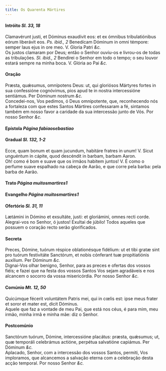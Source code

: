 ```yaml
---
title: Os Quarenta Mártires
---
```


<h4 class="text-center">
  Intróito <em>Sl. 33, 18</em>
</h4>
<div class="container-fluid">
  <div class="row">
    <div class="col-6 dropcaps text-justify">
      Clamavérunt justi, et Dóminus exaudívit eos: et ex ómnibus tribulatiónibus
      eórum liberávit eos. <em>Ps. ibid., 2</em> Benedícam Dóminum in omni
      témpore: semper laus ejus in ore meo. V. Gloria Patri <em>&c.</em>
    </div>
    <div class="col-6 dropcaps text-justify">
      Os justos clamaram por Deus; então o Senhor ouviu-os e livrou-os de todas
      as tribulações. <em>Sl. ibid., 2</em> Bendirei o Senhor em todo o tempo; o
      seu louvor estará sempre na minha boca. V. Glória ao Pai <em>&c.</em>
    </div>
  </div>
</div>

<h4 class="text-center">Oração</h4>
<div class="container-fluid">
  <div class="row">
    <div class="col-6 dropcaps text-justify">
      Præsta, quǽsumus, omnípotens Deus: ut, qui gloriósos Mártyres fortes in
      sua confessióne cognóvimus, pios apud te in nostra intercessióne
      sentiámus. Per Dóminum nostrum <em>&c.</em>
    </div>
    <div class="col-6 dropcaps text-justify">
      Concedei-nos, Vos pedimos, ó Deus omnipotente, que, reconhecendo nós a
      fortaleza com que estes Santos Mártires confessaram a fé, sintamos também
      em nosso favor a caridade da sua intercessão junto de Vós. Por nosso
      Senhor <em>&c.</em>
    </div>
  </div>
</div>

<h4 class="text-center">
  Epístola <em>Página fabiaosebastiao</em>
</h4>

<h4 class="text-center">
  Gradual <em>Sl. 132, 1-2</em>
</h4>
<div class="container-fluid">
  <div class="row">
    <div class="col-6 dropcaps text-justify">
      Ecce, quam bonum et quam jucundum, habitáre fratres in unum! V. Sicut
      unguéntum in cápite, quod descéndit in barbam, barbam Aaron.
    </div>
    <div class="col-6 dropcaps text-justify">
      Oh! como é bom e suave que os irmãos habitem juntos! V. É como o perfume
      suave espalhado na cabeça de Aarão, e que corre pela barba: pela barba de
      Aarão.
    </div>
  </div>
</div>

<h4 class="text-center">
  Trato <em>Página muitosmartires1</em>
</h4>

<h4 class="text-center">
  Evangelho <em>Página muitosmartires1</em>
</h4>

<h4 class="text-center">
  Ofertório <em>Sl. 31, 11</em>
</h4>
<div class="container-fluid">
  <div class="row">
    <div class="col-6 dropcaps text-justify">
      Lætámini in Dómino et exsultáte, justi: et gloriámini, omnes recti corde.
    </div>
    <div class="col-6 dropcaps text-justify">
      Alegrai-vos no Senhor, ó justos! Exultai de júbilo! Todos aqueles que
      possuem o coração recto serão glorificados.
    </div>
  </div>
</div>

<h4 class="text-center">Secreta</h4>
<div class="container-fluid">
  <div class="row">
    <div class="col-6 dropcaps text-justify">
      Preces, Dómine, tuórum réspice oblationésque fidélium: ut et tibi gratæ
      sint pro tuórum festivitáte Sanctórum, et nobis cónferant tuæ
      propitiatiónis auxílium. Per Dóminum <em>&c.</em>
    </div>
    <div class="col-6 dropcaps text-justify">
      Dignai-Vos olhar benigno, Senhor, para as preces e ofertas dos vossos
      fiéis; e fazei que na festa dos vossos Santos Vos sejam agradáveis e nos
      alcancem o socorro da vossa misericórdia. Por nosso Senhor <em>&c.</em>
    </div>
  </div>
</div>

<h4 class="text-center">
  Comúnio <em>Mt. 12, 50</em>
</h4>
<div class="container-fluid">
  <div class="row">
    <div class="col-6 dropcaps text-justify">
      Quicúmque fécerit voluntátem Patris mei, qui in cœlis est: ipse meus
      frater et soror et mater est, dicit Dóminus.
    </div>
    <div class="col-6 dropcaps text-justify">
      Aquele que faz a vontade de meu Pai, que está nos céus, é para mim, meu
      irmão, minha irmã e minha mãe: diz o Senhor.
    </div>
  </div>
</div>

<h4 class="text-center">Postcomúnio</h4>
<div class="container-fluid">
  <div class="row">
    <div class="col-6 dropcaps text-justify">
      Sanctórum tuórum, Dómine, intercessióne placátus: præsta, quǽsumus; ut,
      quæ temporáli celebrámus actióne, perpétua salvatióne capiámus. Per
      Dóminum <em>&c.</em>
    </div>
    <div class="col-6 dropcaps text-justify">
      Aplacado, Senhor, com a intercessão dos vossos Santos, permiti, Vos
      imploramos, que alcancemos a salvação eterna com a celebração desta acção
      temporal. Por nosso Senhor <em>&c.</em>
    </div>
  </div>
</div>

